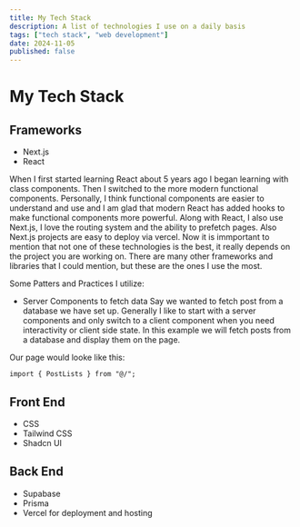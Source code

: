 ```yaml
---
title: My Tech Stack
description: A list of technologies I use on a daily basis
tags: ["tech stack", "web development"]
date: 2024-11-05
published: false
---
```


# My Tech Stack

## Frameworks

- Next.js
- React

When I first started learning React about 5 years ago I began learning with class components. Then I switched to the more modern functional components. Personally, I think functional components are easier to understand and use and
I am glad that modern React has added hooks to make functional components more powerful. Along with React, I also use Next.js, I love the routing system and the ability to prefetch pages.
Also Next.js projects are easy to deploy via vercel. Now it is immportant to mention that not one of these technologies is the best, it really depends on the project you are working on.
There are many other frameworks and libraries that I could mention, but these are the ones I use the most.

Some Patters and Practices I utilize:

- Server Components to fetch data
Say we wanted to fetch post from a database we have set up. Generally I like to start with a server components and only switch to a client component when you need interactivity or client side state.
In this example we will fetch posts from a database and display them on the page.

Our page would looke like this:

```tsx
import { PostLists } from "@/";
```

## Front End

- CSS
- Tailwind CSS
- Shadcn UI

## Back End

- Supabase
- Prisma
- Vercel for deployment and hosting






